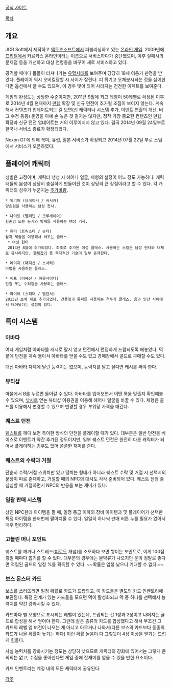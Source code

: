 [http://dblood.happyoz.com/main.asp 공식 사이트]

[[목차]]
== 개요 ==
JCR Soft에서 제작하고 [[액토즈소프트]]에서 퍼블리싱하고 있는 [[온라인 게임]]. 2009년에 [[프리챌]]에서 카르카스 온라인이라는 이름으로 서비스하다가 중단했으며, 이후 실패시의 문제점 등을 개선하고 대상 연령층을 바꾸어 새로 서비스하고 있다.

공격할 때마다 몹들이 터져나가는 [[유혈사태]]를 보여주며 당당히 18세 이용가 판정을 받았다. 플레이어 역시 오버킬당할 시 사지가 잘린다. 피 튀기고 오체분시되는 것을 싫어한다면 옵션에서 끌 수도 있으며, 이 경우 빛이 되어 사라지는 건전한 이펙트를 보여준다.

게임의 완성도는 상당한 수준이지만, 2011년 9월에 최고 레벨이 50레벨로 확장된 이후로 2014년 4월 현재까지 [[만렙]] 확장 및 신규 던전이 추가될 조짐이 보이지 않는다. 계속해서 컨텐츠가 업데이트되는 걸 보면(신 캐릭터나 시스템 추가, 이벤트 연출의 개선, 버그 수정 등등) 운영을 아예 손 놓은 것 같지는 않지만, 정작 가장 중요한 컨텐츠인 만렙 확장과 신규 던전 업데이트는 거의 이루어지지 않고 있다. 결국 2014년 09월 24일부로 한국내 서비스 종료가 확정되었다.

Nexon GT에 의해 북미, 유럽, 일본 서비스가 확정되고 2014년 07월 22일 부로 스팀에서 서비스가 오픈하였다.
== 플레이어 캐릭터 ==
성별은 고정이며, 캐릭터 생성 시 헤어나 얼굴, 체형의 설정이 어느 정도 가능하다. 캐릭터들의 음성이 상당히 충실하게 만들어진 것이 상당히 큰 장점이라고 할 수 있다. 각 캐릭터의 성우가 누군지는 [[추가바람]].

 * 워리어 (브레이커 / 버서커)
 양손검을 사용하는 남성 전사.

 * 나이트 (팰러딘 / 크루세이더)
 한손검 또는 둔기와 방패를 사용하는 여성 기사.

 * 헌터 (트릭스터 / 슈터)
 활과 체술을 이용해서 싸우는 클래스.
  * 여성 헌터
  2013년 8월에 추가되었다. 최초로 추가된 이성 클래스. 사용하는 스킬은 남성 헌터와 대체로 유사하지만, [[행복잡기]] 등 독자적인 기술이 일부 존재한다.

 * 메이지 (매지션 / 소서러)
 마법을 사용하는 클래스.

 * 씨프 (어쌔신 / 아웃사이더)
 단검 또는 수리검을 사용하는 클래스.

 * 파이터 (스피더 / 밸런서)
 2013년 초에 새로 추가되었다. 건틀릿과 통파를 사용하는 격투가 클래스. 용과 인간 사이에서 태어났다는 설정이 있다.

== 특이 시스템 ==
=== 아바타 ===
여타 게임처럼 아바타를 캐시로 팔지 않고 던전에서 랜덤하게 드랍되도록 해놓았다. 덕분에 던전을 계속 돌아서 아바타를 얻을 수도 있고 경매장에서 골드로 구매할 수도 있다.

대신 아바타 자체에 달린 능력치는 없으며, 능력치를 달고 싶다면 캐시를 써야 한다.

=== 뷰티샵 ===
마을에서 B를 누르면 들어갈 수 있다. 아바타를 입어보면서 어떤 룩을 맞출지 확인해볼 수 있으며, [[낚시]]로 얻는 뷰티샵 이용권을 이용해 헤어나 얼굴을 바꿀 수 있다. 체형은 골드를 이용해서 변경할 수 있으며 변경할 경우 부위당 가격을 매긴다.

=== 퀘스트 던전 ===
[[퀘스트]]를 깨다 보면 특이한 방식의 던전을 플레이할 때가 있다. 대부분은 일반 던전을 베이스로 이벤트가 약간 추가된 정도이지만, 일부 퀘스트 던전은 완전히 다른 캐릭터가 되어서 플레이하는 경우도 있어 쏠쏠한 재미를 준다.

=== 퀘스트의 수락과 거절 ===
단순히 수락/거절 스위치만 있고 땡치는 형태가 아니라 퀘스트 수락 및 거절 시 선택지의 문장이 따로 존재하고, 거절할 때의 NPC의 대사도 각각 준비되어 있다. 퀘스트 진행 중 심심할 때 거절하면서 NPC의 반응을 보는 재미가 있다.

=== 일괄 판매 시스템 ===
상인 NPC한테 아이템을 팔 때, 일정 등급 이하의 장비 아이템과 및 플레이어가 선택한 특정 아이템을 한꺼번에 팔아치울 수 있다. 일일히 하나씩 판매 버튼 누를 필요가 없어서 매우 편리하다.

=== 고블린 머니 포인트 ===
퀘스트를 깨거나 스트레스([[피로도]] 개념)를 소모하다 보면 쌓이는 포인트로, 이게 100점 쌓일 때마다 뽑기를 할 수 있다. 대부분의 경우에는 물약류가 나오지만 운이 정말로 좋다면 적립된 골드의 일정 %를 획득할 수 있다. ~~확률은 엄청 낮으니 기대할 수 없다.~~

=== 보스 몬스터 카드 ===
보스를 쓰러뜨리면 일정 확률로 카드가 드랍되고, 이 카드들은 별도의 카드 인벤토리에 보관된다. 특정 관계가 있는 카드들을 모으면 덱이 활성화되고 덱 중 하나를 선택해서 능력치를 약간 강화시킬 수 있다.

카드마다 별 모양으로 표시되는 레벨이 있는데, 드랍되는 건 1성과 2성이고 나머지는 골드로 합성을 해서 얻어야 한다. 그런데 같은 종류의 카드를 합성했다고 해서 무조건 그 카드의 레벨 업 버전이 나오는 게 아니고 아무거나 나와서(다른 보스의 카드보다 동종의 카드가 나올 확률이 높기는 하다) 이런 확률 놀음이 다 그렇듯이 4성 이상을 얻기는 드럽게 힘들다.

사실 능력치를 강화시키는 정도는 상당히 낮으므로 캐릭터의 강화에 있어서는 그렇게 큰 의의는 없고, 수집을 좋아한다면 게임 중에 잔재미를 얻을 수 있을 만한 요소이다.

카드 인벤토리는 계정 내의 모든 캐릭터에 공유된다.

[[각주]]
